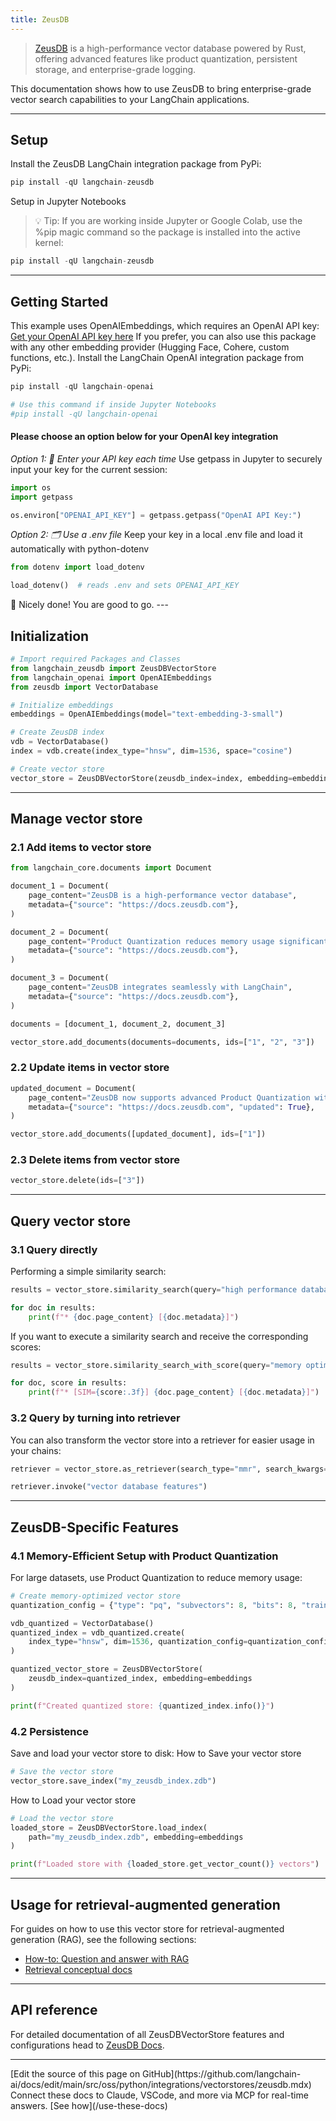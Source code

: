```yaml
---
title: ZeusDB
---
```


>[ZeusDB](https://www.zeusdb.com) is a high-performance vector database powered by Rust, offering advanced features like product quantization, persistent storage, and enterprise-grade logging.

This documentation shows how to use ZeusDB to bring enterprise-grade vector search capabilities to your LangChain applications.

---

## Setup

Install the ZeusDB LangChain integration package from PyPi:

```python
pip install -qU langchain-zeusdb
```

Setup in Jupyter Notebooks
> 💡 Tip: If you are working inside Jupyter or Google Colab, use the %pip magic command so the package is installed into the active kernel:
>
```python
pip install -qU langchain-zeusdb
```

---

## Getting Started

This example uses OpenAIEmbeddings, which requires an OpenAI API key: [Get your OpenAI API key here](https://platform.openai.com/api-keys)
If you prefer, you can also use this package with any other embedding provider (Hugging Face, Cohere, custom functions, etc.).
Install the LangChain OpenAI integration package from PyPi:

```python
pip install -qU langchain-openai

# Use this command if inside Jupyter Notebooks
#pip install -qU langchain-openai
```

#### Please choose an option below for your OpenAI key integration

*Option 1: 🔑 Enter your API key each time*
Use getpass in Jupyter to securely input your key for the current session:

```python
import os
import getpass

os.environ["OPENAI_API_KEY"] = getpass.getpass("OpenAI API Key:")
```

*Option 2: 🗂️ Use a .env file*
Keep your key in a local .env file and load it automatically with python-dotenv

```python
from dotenv import load_dotenv

load_dotenv()  # reads .env and sets OPENAI_API_KEY
```

<Info>
🎉 Nicely done! You are good to go.
</Info>
---

## Initialization

```python
# Import required Packages and Classes
from langchain_zeusdb import ZeusDBVectorStore
from langchain_openai import OpenAIEmbeddings
from zeusdb import VectorDatabase
```

```python
# Initialize embeddings
embeddings = OpenAIEmbeddings(model="text-embedding-3-small")

# Create ZeusDB index
vdb = VectorDatabase()
index = vdb.create(index_type="hnsw", dim=1536, space="cosine")

# Create vector store
vector_store = ZeusDBVectorStore(zeusdb_index=index, embedding=embeddings)
```

---

## Manage vector store

### 2.1 Add items to vector store

```python
from langchain_core.documents import Document

document_1 = Document(
    page_content="ZeusDB is a high-performance vector database",
    metadata={"source": "https://docs.zeusdb.com"},
)

document_2 = Document(
    page_content="Product Quantization reduces memory usage significantly",
    metadata={"source": "https://docs.zeusdb.com"},
)

document_3 = Document(
    page_content="ZeusDB integrates seamlessly with LangChain",
    metadata={"source": "https://docs.zeusdb.com"},
)

documents = [document_1, document_2, document_3]

vector_store.add_documents(documents=documents, ids=["1", "2", "3"])
```

### 2.2 Update items in vector store

```python
updated_document = Document(
    page_content="ZeusDB now supports advanced Product Quantization with 4x-256x compression",
    metadata={"source": "https://docs.zeusdb.com", "updated": True},
)

vector_store.add_documents([updated_document], ids=["1"])
```

### 2.3 Delete items from vector store

```python
vector_store.delete(ids=["3"])
```

---

## Query vector store

### 3.1 Query directly

Performing a simple similarity search:

```python
results = vector_store.similarity_search(query="high performance database", k=2)

for doc in results:
    print(f"* {doc.page_content} [{doc.metadata}]")
```

If you want to execute a similarity search and receive the corresponding scores:

```python
results = vector_store.similarity_search_with_score(query="memory optimization", k=2)

for doc, score in results:
    print(f"* [SIM={score:.3f}] {doc.page_content} [{doc.metadata}]")
```

### 3.2 Query by turning into retriever

You can also transform the vector store into a retriever for easier usage in your chains:

```python
retriever = vector_store.as_retriever(search_type="mmr", search_kwargs={"k": 2})

retriever.invoke("vector database features")
```

---

## ZeusDB-Specific Features

### 4.1 Memory-Efficient Setup with Product Quantization

For large datasets, use Product Quantization to reduce memory usage:

```python
# Create memory-optimized vector store
quantization_config = {"type": "pq", "subvectors": 8, "bits": 8, "training_size": 10000}

vdb_quantized = VectorDatabase()
quantized_index = vdb_quantized.create(
    index_type="hnsw", dim=1536, quantization_config=quantization_config
)

quantized_vector_store = ZeusDBVectorStore(
    zeusdb_index=quantized_index, embedding=embeddings
)

print(f"Created quantized store: {quantized_index.info()}")
```

### 4.2 Persistence

Save and load your vector store to disk:
How to Save your vector store

```python
# Save the vector store
vector_store.save_index("my_zeusdb_index.zdb")
```

How to Load your vector store

```python
# Load the vector store
loaded_store = ZeusDBVectorStore.load_index(
    path="my_zeusdb_index.zdb", embedding=embeddings
)

print(f"Loaded store with {loaded_store.get_vector_count()} vectors")
```

---

## Usage for retrieval-augmented generation

For guides on how to use this vector store for retrieval-augmented generation (RAG), see the following sections:

- [How-to: Question and answer with RAG](https://python.langchain.com/docs/how_to/#qa-with-rag)
- [Retrieval conceptual docs](https://python.langchain.com/docs/concepts/retrieval/)

---

## API reference

For detailed documentation of all ZeusDBVectorStore features and configurations head to [ZeusDB Docs](https://docs.zeusdb.com/en/latest/vector_database/integrations/langchain.html).

---

<Callout icon="pen-to-square" iconType="regular">
    [Edit the source of this page on GitHub](https://github.com/langchain-ai/docs/edit/main/src/oss/python/integrations/vectorstores/zeusdb.mdx)
</Callout>
<Tip icon="terminal" iconType="regular">
    Connect these docs to Claude, VSCode, and more via MCP for    real-time answers. [See how](/use-these-docs)
</Tip>
